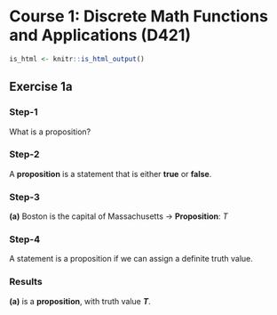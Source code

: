 # Course 1: Discrete Math Functions and Applications (D421)

```r
is_html <- knitr::is_html_output()
```

## Exercise 1a {.tabset .tabset-fade}

### Step-1
What is a proposition?

### Step-2
A **proposition** is a statement that is either **true** or **false**.

### Step-3
**(a)** Boston is the capital of Massachusetts → **Proposition**: $T$

### Step-4
A statement is a proposition if we can assign a definite truth value.

### Results
**(a)** is a **proposition**, with truth value **$T$**.
